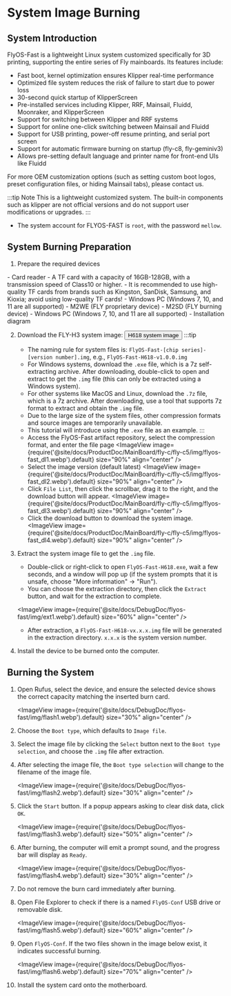 


# System Image Burning

## System Introduction
FlyOS-Fast is a lightweight Linux system customized specifically for 3D printing, supporting the entire series of Fly mainboards. Its features include:

- Fast boot, kernel optimization ensures Klipper real-time performance
- Optimized file system reduces the risk of failure to start due to power loss
- 30-second quick startup of KlipperScreen
- Pre-installed services including Klipper, RRF, Mainsail, Fluidd, Moonraker, and KlipperScreen
- Support for switching between Klipper and RRF systems
- Support for online one-click switching between Mainsail and Fluidd
- Support for USB printing, power-off resume printing, and serial port screen
- Support for automatic firmware burning on startup (fly-c8, fly-geminiv3)
- Allows pre-setting default language and printer name for front-end UIs like Fluidd

For more OEM customization options (such as setting custom boot logos, preset configuration files, or hiding Mainsail tabs), please contact us.

:::tip Note
This is a lightweight customized system. The built-in components such as klipper are not official versions and do not support user modifications or upgrades.
:::


- The system account for FLYOS-FAST is `root`, with the password `mellow`.


## System Burning Preparation

1. Prepare the required devices

<Tabs>
    <TabItem value="usb" label="If using a TF card to boot the system, prepare the following equipment" default>
        - Card reader
        - A TF card with a capacity of 16GB-128GB, with a transmission speed of Class10 or higher.
        - It is recommended to use high-quality TF cards from brands such as Kingston, SanDisk, Samsung, and Kioxia; avoid using low-quality TF cards!
        - Windows PC (Windows 7, 10, and 11 are all supported)
    </TabItem>
    <TabItem value="can" label="If using M2WE to boot the system, prepare the following equipment">
        - M2WE (FLY proprietary device)
        - M2SD (FLY burning device)
        - Windows PC (Windows 7, 10, and 11 are all supported)
        - Installation diagram
            <ImageView image={require('@site/docs/General/fly-os/img/m2sd/m2sd-1.webp').default} size="90%" align="center" />
    </TabItem>
</Tabs>


2. Download the FLY-H3 system image: <Button variant="contained" disableElevation component="a" rel="noopener" href="https://g-ofpa1390.coding.net/public-artifacts/3D-Printers/flyos-fast/packages">H618 system image</Button>
    :::tip
    - The naming rule for system files is: `FlyOS-Fast-[chip series]-[version number].img`, e.g., `FlyOS-Fast-H618-v1.0.0.img`
    - For Windows systems, download the `.exe` file, which is a 7z self-extracting archive. After downloading, double-click to open and extract to get the `.img` file (this can only be extracted using a Windows system).
    - For other systems like MacOS and Linux, download the `.7z` file, which is a 7z archive. After downloading, use a tool that supports 7z format to extract and obtain the `.img` file.
    - Due to the large size of the system files, other compression formats and source images are temporarily unavailable.
    - This tutorial will introduce using the `.exe` file as an example.
    :::
    - Access the FlyOS-Fast artifact repository, select the compression format, and enter the file page
    <ImageView image={require('@site/docs/ProductDoc/MainBoard/fly-c/fly-c5/img/flyos-fast_dl1.webp').default} size="90%" align="center" />
    - Select the image version (default latest)
    <ImageView image={require('@site/docs/ProductDoc/MainBoard/fly-c/fly-c5/img/flyos-fast_dl2.webp').default} size="90%" align="center" />
    - Click `File List`, then click the scrollbar, drag it to the right, and the download button will appear.
    <ImageView image={require('@site/docs/ProductDoc/MainBoard/fly-c/fly-c5/img/flyos-fast_dl3.webp').default} size="90%" align="center" />
    - Click the download button to download the system image.
    <ImageView image={require('@site/docs/ProductDoc/MainBoard/fly-c/fly-c5/img/flyos-fast_dl4.webp').default} size="90%" align="center" />


3. Extract the system image file to get the `.img` file.
    - Double-click or right-click to open `FlyOS-Fast-H618.exe`, wait a few seconds, and a window will pop up (if the system prompts that it is unsafe, choose "More information" -> "Run").
    - You can choose the extraction directory, then click the `Extract` button, and wait for the extraction to complete.
    
    <ImageView image={require('@site/docs/DebugDoc/flyos-fast/img/ext1.webp').default} size="60%" align="center" />

    - After extraction, a `FlyOS-Fast-H618-vx.x.x.img` file will be generated in the extraction directory. `x.x.x` is the system version number.


4. Install the device to be burned onto the computer.


## Burning the System

1. Open Rufus, select the device, and ensure the selected device shows the correct capacity matching the inserted burn card.

    <ImageView image={require('@site/docs/DebugDoc/flyos-fast/img/flash1.webp').default} size="30%" align="center" />

2. Choose the `Boot type`, which defaults to `Image file`.
3. Select the image file by clicking the `Select` button next to the `Boot type selection`, and choose the `.img` file after extraction.
4. After selecting the image file, the `Boot type selection` will change to the filename of the image file.

    <ImageView image={require('@site/docs/DebugDoc/flyos-fast/img/flash2.webp').default} size="30%" align="center" />

5. Click the `Start` button. If a popup appears asking to clear disk data, click `OK`.

    <ImageView image={require('@site/docs/DebugDoc/flyos-fast/img/flash3.webp').default} size="50%" align="center" />

6. After burning, the computer will emit a prompt sound, and the progress bar will display as `Ready`.

    <ImageView image={require('@site/docs/DebugDoc/flyos-fast/img/flash4.webp').default} size="30%" align="center" />

7. Do not remove the burn card immediately after burning.
8. Open File Explorer to check if there is a named `FlyOS-Conf` USB drive or removable disk.

    <ImageView image={require('@site/docs/DebugDoc/flyos-fast/img/flash5.webp').default} size="60%" align="center" />

9. Open `FlyOS-Conf`. If the two files shown in the image below exist, it indicates successful burning.

    <ImageView image={require('@site/docs/DebugDoc/flyos-fast/img/flash6.webp').default} size="70%" align="center" />

10. Install the system card onto the motherboard.
